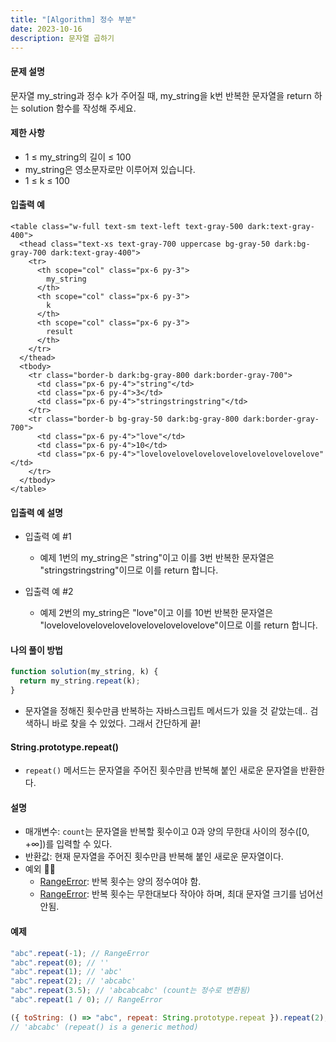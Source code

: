 ```yaml
---
title: "[Algorithm] 정수 부분"
date: 2023-10-16
description: 문자열 곱하기
---
```


#### 문제 설명

문자열 my_string과 정수 k가 주어질 때, my_string을 k번 반복한 문자열을 return 하는 solution 함수를 작성해 주세요.

#### 제한 사항

- 1 ≤ my_string의 길이 ≤ 100
- my_string은 영소문자로만 이루어져 있습니다.
- 1 ≤ k ≤ 100

#### 입출력 예

    <table class="w-full text-sm text-left text-gray-500 dark:text-gray-400">
      <thead class="text-xs text-gray-700 uppercase bg-gray-50 dark:bg-gray-700 dark:text-gray-400">
        <tr>
          <th scope="col" class="px-6 py-3">
            my_string
          </th>
          <th scope="col" class="px-6 py-3">
            k
          </th>
          <th scope="col" class="px-6 py-3">
            result
          </th>
        </tr>
      </thead>
      <tbody>
        <tr class="border-b dark:bg-gray-800 dark:border-gray-700">
          <td class="px-6 py-4">"string"</td>
          <td class="px-6 py-4">3</td>
          <td class="px-6 py-4">"stringstringstring"</td>
        </tr>
        <tr class="border-b bg-gray-50 dark:bg-gray-800 dark:border-gray-700">
          <td class="px-6 py-4">"love"</td>
          <td class="px-6 py-4">10</td>
          <td class="px-6 py-4">"lovelovelovelovelovelovelovelovelovelove"</td>
        </tr>
      </tbody>
    </table>

#### 입출력 예 설명

- 입출력 예 #1

  - 예제 1번의 my_string은 "string"이고 이를 3번 반복한 문자열은 "stringstringstring"이므로 이를 return 합니다.

- 입출력 예 #2

  - 예제 2번의 my_string은 "love"이고 이를 10번 반복한 문자열은 "lovelovelovelovelovelovelovelovelovelove"이므로 이를 return 합니다.

#### 나의 풀이 방법

```js
function solution(my_string, k) {
  return my_string.repeat(k);
}
```

- 문자열을 정해진 횟수만큼 반복하는 자바스크립트 메서드가 있을 것 같았는데.. 검색하니 바로 찾을 수 있었다. 그래서 간단하게 끝!

#### String.prototype.repeat()

- `repeat()` 메서드는 문자열을 주어진 횟수만큼 반복해 붙인 새로운 문자열을 반환한다.

#### 설명

- 매개변수: `count`는 문자열을 반복할 횟수이고 0과 양의 무한대 사이의 정수([0, +∞])를 입력할 수 있다.
- 반환값: 현재 문자열을 주어진 횟수만큼 반복해 붙인 새로운 문자열이다.
- 예외 🐱‍👤
  - [RangeError](https://developer.mozilla.org/ko/docs/Web/JavaScript/Reference/Errors/Negative_repetition_count): 반복 횟수는 양의 정수여야 함.
  - [RangeError](https://developer.mozilla.org/ko/docs/Web/JavaScript/Reference/Errors/Resulting_string_too_large): 반복 횟수는 무한대보다 작아야 하며, 최대 문자열 크기를 넘어선 안됨.

#### 예제

```js
"abc".repeat(-1); // RangeError
"abc".repeat(0); // ''
"abc".repeat(1); // 'abc'
"abc".repeat(2); // 'abcabc'
"abc".repeat(3.5); // 'abcabcabc' (count는 정수로 변환됨)
"abc".repeat(1 / 0); // RangeError

({ toString: () => "abc", repeat: String.prototype.repeat }).repeat(2);
// 'abcabc' (repeat() is a generic method)
```
